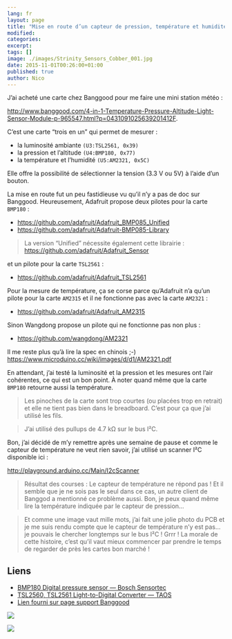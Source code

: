```yaml
---
lang: fr
layout: page
title: "Mise en route d’un capteur de pression, température et humidité <em>Strinity Sensors Cobber</em> I²C"
modified:
categories:
excerpt:
tags: []
image: ./images/Strinity_Sensors_Cobber_001.jpg
date: 2015-11-01T00:26:00+01:00
published: true
author: Nico
---
```


J’ai acheté une carte chez Banggood pour me faire une mini station météo :

<http://www.banggood.com/4-in-1-Temperature-Pressure-Altitude-Light-Sensor-Module-p-965547.html?p=0431091025639201412F>.

C’est une carte “trois en un” qui permet de mesurer :

-   la luminosité ambiante `(U3:TSL2561, 0x39)`
-   la pression et l’altitude `(U4:BMP180, 0x77)`
-   la température et l’humidité `(U5:AM2321, 0x5C)`

Elle offre la possibilité de sélectionner la tension (3.3 V ou 5V) à l’aide d’un bouton.

La mise en route fut un peu fastidieuse vu qu’il n’y a pas de doc sur Banggood. Heureusement, Adafruit propose deux pilotes pour la carte `BMP180` :

-   <https://github.com/adafruit/Adafruit_BMP085_Unified>
-   <https://github.com/adafruit/Adafruit-BMP085-Library>

> La version “Unified” nécessite également cette librairie :
> <https://github.com/adafruit/Adafruit_Sensor>

et un pilote pour la carte `TSL2561` :

-   <https://github.com/adafruit/Adafruit_TSL2561>

Pour la mesure de température, ça se corse parce qu’Adafruit n’a qu’un pilote pour la carte `AM2315` et il ne fonctionne pas avec la carte `AM2321` :

-   <https://github.com/adafruit/Adafruit_AM2315>

Sinon Wangdong propose un pilote qui ne fonctionne pas non plus :

-   <https://github.com/wangdong/AM2321>

Il me reste plus qu’à lire la spec en chinois ;-) <https://www.microduino.cc/wiki/images/d/d1/AM2321.pdf>

En attendant, j’ai testé la luminosité et la pression et les mesures ont l’air cohérentes, ce qui est un bon point. À noter quand même que la carte `BMP180` retourne aussi la température.

> Les pinoches de la carte sont trop courtes (ou placées trop en retrait) et elle ne tient pas bien dans le breadboard. C’est pour ça que j’ai utilisé les fils.

> J’ai utilisé des pullups de 4.7 kΩ sur le bus I²C.

Bon, j’ai décidé de m’y remettre après une semaine de pause et comme le capteur de température ne veut rien savoir, j’ai utilisé un scanner I²C disponible ici :

<http://playground.arduino.cc/Main/I2cScanner>

> Résultat des courses : Le capteur de température ne répond pas ! Et il semble que je ne sois pas le seul dans ce cas, un autre client de Banggod a mentionné ce problème aussi. Bon, je peux quand même lire la température indiquée par le capteur de pression...

> Et comme une image vaut mille mots, j’ai fait une jolie photo du PCB et je me suis rendu compte que le capteur de température n’y est pas... je pouvais le chercher longtemps sur le bus I²C ! Grrr ! La morale de cette histoire, c’est qu’il vaut mieux commencer par prendre le temps de regarder de près les cartes bon marché !

## Liens

-   [BMP180 Digital pressure sensor — Bosch Sensortec](../../files/2015-11-01-Strinity_Sensors_Cobber/BST-BMP180-DS000-09.pdf)
-   [TSL2560, TSL2561 Light-to-Digital Converter — TAOS](../../files/2015-11-01-Strinity_Sensors_Cobber/TSL2561.pdf)
-   [Lien fourni sur page support Banggood](http://pan.baidu.com/s/1qWjYtqs)

<!--
<figure class="half">
	<a href="./images/Strinity_Sensors_Cobber_002.jpg">
		<img src="../../files/2015-11-01-Strinity_Sensors_Cobber/Strinity_Sensors_Cobber_002_low_res.jpg" alt="image" />
	</a>
	<a href="./images/Strinity_Sensors_Cobber_003.jpg">
		<img src="../../files/2015-11-01-Strinity_Sensors_Cobber/Strinity_Sensors_Cobber_003_low_res.jpg" alt="image" />
	</a>
</figure>
-->

![](../../files/2015-11-01-Strinity_Sensors_Cobber/Strinity_Sensors_Cobber_004_low_res.jpg)

![](../../files/2015-11-01-Strinity_Sensors_Cobber/./images/Strinity_Sensors_Cobber_001.jpg)
